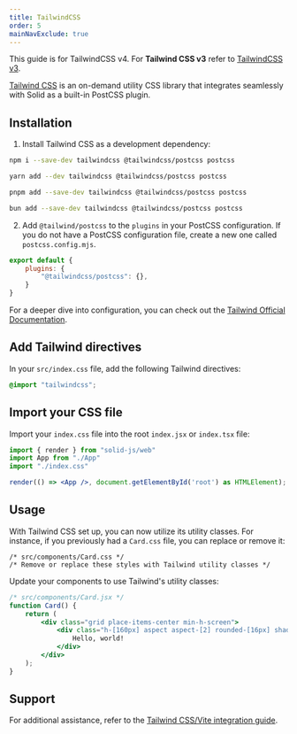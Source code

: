 ```yaml
---
title: TailwindCSS
order: 5
mainNavExclude: true
---
```


<Callout type="info" title="Note">

This guide is for TailwindCSS v4. For **Tailwind CSS v3** refer to [TailwindCSS v3](/guides/styling-components/tailwind-v3).

</Callout>

[Tailwind CSS](https://tailwindcss.com/) is an on-demand utility CSS library that integrates seamlessly with Solid as a built-in PostCSS plugin. 

## Installation

1. Install Tailwind CSS as a development dependency:

<TabsCodeBlocks>
<div id="npm">

```bash frame="none"
npm i --save-dev tailwindcss @tailwindcss/postcss postcss
```

</div>
<div id="yarn">

```bash frame="none"
yarn add --dev tailwindcss @tailwindcss/postcss postcss
```

</div>
<div id="pnpm">

```bash frame="none"
pnpm add --save-dev tailwindcss @tailwindcss/postcss postcss
```

</div>
<div id="bun">

```bash frame="none"
bun add --save-dev tailwindcss @tailwindcss/postcss postcss
```
</div>
</TabsCodeBlocks>

2. Add `@tailwind/postcss` to the `plugins` in your PostCSS configuration. If you do not have a PostCSS configuration file, create a new one called `postcss.config.mjs`.

```js title="postcss.config.mjs"
export default {
	plugins: {
		"@tailwindcss/postcss": {},
	}
}
```

For a deeper dive into configuration, you can check out the [Tailwind Official Documentation](https://tailwindcss.com/docs/configuration).

## Add Tailwind directives

In your `src/index.css` file, add the following Tailwind directives:

```css title="src/index.css"
@import "tailwindcss";
```


## Import your CSS file

Import your `index.css` file into the root `index.jsx` or `index.tsx` file:

```jsx
import { render } from "solid-js/web"
import App from "./App"
import "./index.css"

render(() => <App />, document.getElementById('root') as HTMLElement);
```

## Usage

With Tailwind CSS set up, you can now utilize its utility classes.
For instance, if you previously had a `Card.css` file, you can replace or remove it:

```
/* src/components/Card.css */
/* Remove or replace these styles with Tailwind utility classes */
```

Update your components to use Tailwind's utility classes:

```jsx
/* src/components/Card.jsx */
function Card() {
	return (
		<div class="grid place-items-center min-h-screen">
			<div class="h-[160px] aspect aspect-[2] rounded-[16px] shadow-[0_0_0_4px_hsl(0_0%_0%_/_15%)]">
				Hello, world!
			</div>
		</div>
	);
}
```

## Support

For additional assistance, refer to the [Tailwind CSS/Vite integration guide](https://tailwindcss.com/docs/guides/vite).
